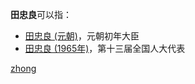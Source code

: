 '''田忠良'''可以指：
* [[田忠良_(元朝)|田忠良 (元朝)]]，元朝初年大臣
* [[田忠良_(1965年)|田忠良 (1965年)]]，第十三届全国人大代表

{{disambig}}

[[Category:三字田姓人名消歧义|zhong]]